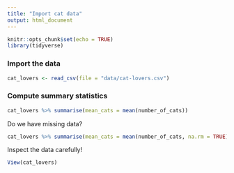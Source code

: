 ```yaml
---
title: "Import cat data"
output: html_document
---
```


```r
knitr::opts_chunk$set(echo = TRUE)
library(tidyverse)
```

### Import the data

```r
cat_lovers <- read_csv(file = "data/cat-lovers.csv")
```

### Compute summary statistics  

```r
cat_lovers %>% summarise(mean_cats = mean(number_of_cats))
```

Do we have missing data?  

```r
cat_lovers %>% summarise(mean_cats = mean(number_of_cats, na.rm = TRUE))
```

Inspect the data carefully!  


```r
View(cat_lovers)
```

